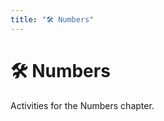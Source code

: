 ```yaml
---
title: "🛠️ Numbers"
---
```


# 🛠️ Numbers

Activities for the Numbers chapter.

<script async src="https://talk.hyvor.com/embed/embed.js" type="module"></script>
<hyvor-talk-comments
	website-id="13014"
	page-id=""
></hyvor-talk-comments>
